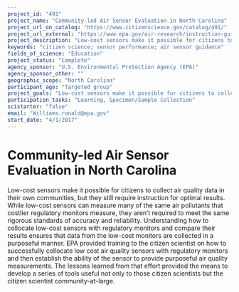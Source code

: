 ```yaml
---
project_id: "491"
project_name: "Community-led Air Sensor Evaluation in North Carolina"
project_url_on_catalog: "https://www.citizenscience.gov/catalog/491/"
project_url_external: "https://www.epa.gov/air-research/instruction-guide-and-macro-analysis-tool-community-led-air-monitoring"
project_description: "Low-cost sensors make it possible for citizens to collect air quality data in their own communities, but they still require instruction for optimal results. While low-cost sensors can measure many of the same air pollutants that costlier regulatory monitors measure, they aren\u2019t required to meet the same rigorous standards of accuracy and reliability. Understanding how to collocate low-cost sensors with regulatory monitors and compare their results ensures that data from the low-cost monitors are collected in a purposeful manner. EPA provided training to the citizen scientist on how to successfully collocate low cost air quality sensors with regulatory monitors and then establish the ability of the sensor to provide purposeful air quality measurements.  The lessons learned from that effort provided the means to develop a series of tools useful not only to those citizen scientists but the citizen scientist community-at-large."
keywords: "citizen science; sensor performance; air sensor guidance"
fields_of_science: "Education"
project_status: "Complete"
agency_sponsor: "U.S. Environmental Protection Agency (EPA)"
agency_sponsor_other: ""
geographic_scope: "North Carolina"
participant_age: "Targeted group"
project_goals: "Low-cost sensors make it possible for citizens to collect air quality data in their own communities, but they still require instruction for optimal results. While low-cost sensors can measure many of the same air pollutants that costlier regulatory monitors measure, they aren\u2019t required to meet the same rigorous standards of accuracy and reliability. Understanding how to collocate low-cost sensors with regulatory monitors and compare their results ensures that data from the low-cost monitors are collected in a purposeful manner. EPA provided training to the citizen scientist on how to successfully collocate low cost air quality sensors with regulatory monitors and then establish the ability of the sensor to provide purposeful air quality measurements.  The lessons learned from that effort provided the means to develop a series of tools useful not only to those citizen scientists but the citizen scientist community-at-large."
participation_tasks: "Learning, Specimen/Sample Collection"
scistarter: "false"
email: "Williams.ronald@epa.gov"
start_date: "4/1/2017"
---
```


# Community-led Air Sensor Evaluation in North Carolina

Low-cost sensors make it possible for citizens to collect air quality data in their own communities, but they still require instruction for optimal results. While low-cost sensors can measure many of the same air pollutants that costlier regulatory monitors measure, they aren’t required to meet the same rigorous standards of accuracy and reliability. Understanding how to collocate low-cost sensors with regulatory monitors and compare their results ensures that data from the low-cost monitors are collected in a purposeful manner. EPA provided training to the citizen scientist on how to successfully collocate low cost air quality sensors with regulatory monitors and then establish the ability of the sensor to provide purposeful air quality measurements.  The lessons learned from that effort provided the means to develop a series of tools useful not only to those citizen scientists but the citizen scientist community-at-large.
